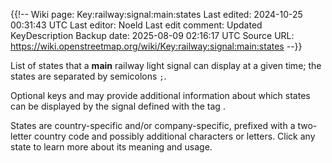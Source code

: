 ﻿{{!--
Wiki page: Key:railway:signal:main:states
Last edited: 2024-10-25 00:31:43 UTC
Last editor: Noeld
Last edit comment: Updated KeyDescription
Backup date: 2025-08-09 02:16:17 UTC
Source URL: https://wiki.openstreetmap.org/wiki/Key:railway:signal:main:states
--}}

{{KeyDescription
| key           = railway:signal:main:states
| image         = 
| description   = List of possible signal aspects for variable signals, each separated by a semicolon.
| group         = 
| onNode        = yes
| onWay         = no
| onArea        = no
| onRelation    = no
| requires      = {{Key|railway:signal:main}}
| implies       = 
| combination   = 
| seeAlso       = 
| status        = in use
| statuslink    = 
}}
List of states that a '''main''' railway light signal can display at a given time; the states are separated by semicolons <code>;</code>.

Optional keys {{TagKey|railway:signal:main:shape}} and {{TagKey|railway:signal:main:type}} may provide additional information about which states can be displayed by the signal defined with the tag {{TagKey|railway:signal:main}}.

States are country-specific and/or company-specific, prefixed with a two-letter country code and possibly additional characters or letters. Click any state to learn more about its meaning and usage.